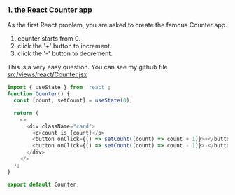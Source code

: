 ### 1. the React Counter app
As the first React problem, you are asked to create the famous Counter app.

1. counter starts from 0.
2. click the '+' button to increment.
3. click the '-' button to decrement.

This is a very easy question. 
You can see my github file [src/views/react/Counter.jsx](https://github.com/jojo51778/react-code-questions/blob/main/src/views/react/Counter.jsx)

```javascript
import { useState } from 'react';
function Counter() {
  const [count, setCount] = useState(0);

  return (
    <>
      <div className="card">
        <p>count is {count}</p>
        <button onClick={() => setCount((count) => count + 1)}>+</button>
        <button onClick={() => setCount((count) => count - 1)}>-</button>
      </div>
    </>
  );
}

export default Counter;
```


